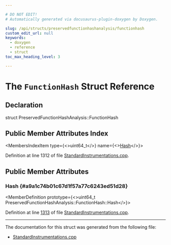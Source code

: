 ```yaml
---

# DO NOT EDIT!
# Automatically generated via docusaurus-plugin-doxygen by Doxygen.

slug: /api/structs/preservedfunctionhashanalysis/functionhash
custom_edit_url: null
keywords:
  - doxygen
  - reference
  - struct
toc_max_heading_level: 3

---
```





# The `FunctionHash` Struct Reference

<DoxygenPage pluginConfig={pluginConfig}>



## Declaration

<CodeBlock>struct PreservedFunctionHashAnalysis::FunctionHash</CodeBlock>

## Public Member Attributes Index

<MembersIndex>

<MembersIndexItem
  type={<>uint64&#95;t</>}
  name={<><a href="#a9a1c74b01c67d1f57a77c6243ed51d28">Hash</a></>}>
</MembersIndexItem>

</MembersIndex>


Definition at line 1312 of file <a href="/docs/api/files/lib/lib/passes/standardinstrumentations-cpp">StandardInstrumentations.cpp</a>.

<SectionDefinition>

## Public Member Attributes

### Hash {#a9a1c74b01c67d1f57a77c6243ed51d28}

<MemberDefinition
  prototype={<>uint64&#95;t PreservedFunctionHashAnalysis::FunctionHash::Hash</>}>

Definition at line <a href="/docs/api/files/lib/lib/passes/standardinstrumentations-cpp/#l01313">1313</a> of file <a href="/docs/api/files/lib/lib/passes/standardinstrumentations-cpp">StandardInstrumentations.cpp</a>.
</MemberDefinition>

</SectionDefinition>

<hr/>

The documentation for this struct was generated from the following file:

<ul>
<li><a href="/docs/api/files/lib/lib/passes/standardinstrumentations-cpp">StandardInstrumentations.cpp</a></li>
</ul>

</DoxygenPage>
